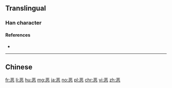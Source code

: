 {{also|惡|悪|噁}}
==Translingual==
{{Han simplified forms|惡|悪|恶}}

===Han character===
{{Han char|rn=61|rad=心|as=06|sn=10|four=|canj=MCP|ids=⿱亚心}}

====References====
* {{Han ref|kx=0386.161|hdz=42290.030|uh=6076|ud=24694}}

----

==Chinese==
{{zh-see|惡}}

[[fr:恶]]
[[li:恶]]
[[hu:恶]]
[[mg:恶]]
[[ja:恶]]
[[no:恶]]
[[pl:恶]]
[[chr:恶]]
[[vi:恶]]
[[zh:恶]]